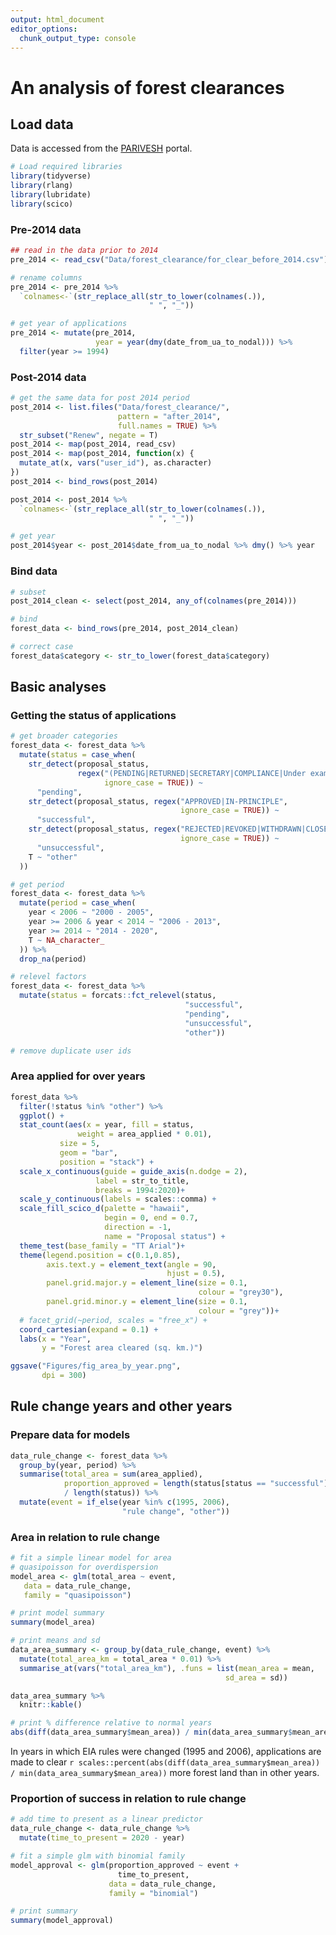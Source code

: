 ```yaml
---
output: html_document
editor_options: 
  chunk_output_type: console
---
```


# An analysis of forest clearances

## Load data

Data is accessed from the [PARIVESH](parivesh.nic.in) portal.

```r
# Load required libraries
library(tidyverse)
library(rlang)
library(lubridate)
library(scico)
```

### Pre-2014 data 

```r
## read in the data prior to 2014
pre_2014 <- read_csv("Data/forest_clearance/for_clear_before_2014.csv")

# rename columns
pre_2014 <- pre_2014 %>% 
  `colnames<-`(str_replace_all(str_to_lower(colnames(.)),
                               " ", "_"))

# get year of applications
pre_2014 <- mutate(pre_2014,
                   year = year(dmy(date_from_ua_to_nodal))) %>% 
  filter(year >= 1994)
```

### Post-2014 data

```r
# get the same data for post 2014 period
post_2014 <- list.files("Data/forest_clearance/", 
                        pattern = "after_2014",
                        full.names = TRUE) %>% 
  str_subset("Renew", negate = T)
post_2014 <- map(post_2014, read_csv)
post_2014 <- map(post_2014, function(x) {
  mutate_at(x, vars("user_id"), as.character)
})
post_2014 <- bind_rows(post_2014)

post_2014 <- post_2014 %>% 
  `colnames<-`(str_replace_all(str_to_lower(colnames(.)),
                               " ", "_"))

# get year
post_2014$year <- post_2014$date_from_ua_to_nodal %>% dmy() %>% year
```

### Bind data

```r
# subset
post_2014_clean <- select(post_2014, any_of(colnames(pre_2014)))

# bind
forest_data <- bind_rows(pre_2014, post_2014_clean)

# correct case
forest_data$category <- str_to_lower(forest_data$category)
```

## Basic analyses

### Getting the status of applications

```r
# get broader categories
forest_data <- forest_data %>% 
  mutate(status = case_when(
    str_detect(proposal_status, 
               regex("(PENDING|RETURNED|SECRETARY|COMPLIANCE|Under examination|Draft)",
                     ignore_case = TRUE)) ~
      "pending",
    str_detect(proposal_status, regex("APPROVED|IN-PRINCIPLE",
                                      ignore_case = TRUE)) ~
      "successful",
    str_detect(proposal_status, regex("REJECTED|REVOKED|WITHDRAWN|CLOSED",
                                      ignore_case = TRUE)) ~
      "unsuccessful",
    T ~ "other"
  ))

# get period
forest_data <- forest_data %>% 
  mutate(period = case_when(
    year < 2006 ~ "2000 - 2005",
    year >= 2006 & year < 2014 ~ "2006 - 2013",
    year >= 2014 ~ "2014 - 2020",
    T ~ NA_character_
  )) %>% 
  drop_na(period)

# relevel factors
forest_data <- forest_data %>% 
  mutate(status = forcats::fct_relevel(status,
                                       "successful",
                                       "pending",
                                       "unsuccessful",
                                       "other"))

# remove duplicate user ids
```

### Area applied for over years

```r
forest_data %>% 
  filter(!status %in% "other") %>%
  ggplot() +
  stat_count(aes(x = year, fill = status,
               weight = area_applied * 0.01),
           size = 5,
           geom = "bar", 
           position = "stack") +
  scale_x_continuous(guide = guide_axis(n.dodge = 2),
                   label = str_to_title,
                   breaks = 1994:2020)+
  scale_y_continuous(labels = scales::comma) +
  scale_fill_scico_d(palette = "hawaii",
                     begin = 0, end = 0.7,
                     direction = -1,
                     name = "Proposal status") +
  theme_test(base_family = "TT Arial")+
  theme(legend.position = c(0.1,0.85),
        axis.text.y = element_text(angle = 90,
                                   hjust = 0.5),
        panel.grid.major.y = element_line(size = 0.1,
                                          colour = "grey30"),
        panel.grid.minor.y = element_line(size = 0.1,
                                          colour = "grey"))+
  # facet_grid(~period, scales = "free_x") +
  coord_cartesian(expand = 0.1) +
  labs(x = "Year",
       y = "Forest area cleared (sq. km.)")

ggsave("Figures/fig_area_by_year.png",
       dpi = 300)
```

## Rule change years and other years

### Prepare data for models

```r
data_rule_change <- forest_data %>%
  group_by(year, period) %>% 
  summarise(total_area = sum(area_applied),
            proportion_approved = length(status[status == "successful"]) 
            / length(status)) %>% 
  mutate(event = if_else(year %in% c(1995, 2006),
                         "rule change", "other"))
```

### Area in relation to rule change

```r
# fit a simple linear model for area
# quasipoisson for overdispersion
model_area <- glm(total_area ~ event, 
   data = data_rule_change,
   family = "quasipoisson")

# print model summary
summary(model_area)

# print means and sd
data_area_summary <- group_by(data_rule_change, event) %>% 
  mutate(total_area_km = total_area * 0.01) %>% 
  summarise_at(vars("total_area_km"), .funs = list(mean_area = mean, 
                                                sd_area = sd))

data_area_summary %>% 
  knitr::kable()

# print % difference relative to normal years
abs(diff(data_area_summary$mean_area)) / min(data_area_summary$mean_area)
```

In years in which EIA rules were changed (1995 and 2006), applications are made to clear `r scales::percent(abs(diff(data_area_summary$mean_area)) / min(data_area_summary$mean_area))` more forest land than in other years.

### Proportion of success in relation to rule change

```r
# add time to present as a linear predictor
data_rule_change <- data_rule_change %>% 
  mutate(time_to_present = 2020 - year)

# fit a simple glm with binomial family
model_approval <- glm(proportion_approved ~ event + 
                        time_to_present,
                      data = data_rule_change,
                      family = "binomial")

# print summary
summary(model_approval)
```
